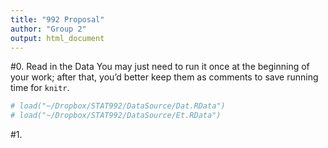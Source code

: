 ```yaml
---
title: "992 Proposal"
author: "Group 2"
output: html_document
---
```


#0. Read in the Data
You may just need to run it once at the beginning of your work; after that, you'd better keep them as comments to save running time for `knitr`.

```r
# load("~/Dropbox/STAT992/DataSource/Dat.RData")
# load("~/Dropbox/STAT992/DataSource/Et.RData")
```

#1. 

```r

```